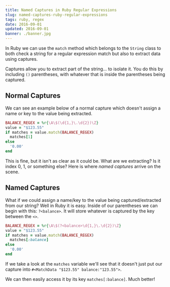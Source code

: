 ```yaml
---
title: Named Captures in Ruby Regular Expressions
slug: named-captures-ruby-regular-expressions
tags: ruby, regex
date: 2016-09-01
updated: 2016-09-01
banner: ./banner.jpg
---
```


In Ruby we can use the `match` method which belongs to the `String` class to both check a string for a regular expression match but also to extract data using captures.

Captures allow you to extract part of the string... to isolate it. You do this by including `()` parentheses, with whatever that is inside the parentheses being captured.

## Normal Captures

We can see an example below of a normal capture which doesn't assign a name or key to the value being extracted.

```ruby
BALANCE_REGEX = %r{\A\$(\d{1,}\.\d{2})\Z}
value = "$123.55"
if matches = value.match(BALANCE_REGEX)
  matches[1]
else
  '0.00'
end
```

This is fine, but it isn't as clear as it could be. What are we extracting? Is it index 0, 1, or something else? Here is where _named captures_ arrive on the scene.

## Named Captures

What if we could assign a name/key to the value being captured/extracted from our string? Well in Ruby it is easy. Inside of our parentheses we can begin with this: `?<balance>`. It will store whatever is captured by the key between the `<>`.

```ruby
BALANCE_REGEX = %r{\A\$(?<balance>\d{1,}\.\d{2})\Z}
value = "$123.55"
if matches = value.match(BALANCE_REGEX)
  matches[:balance]
else
  '0.00'
end
```

If we take a look at the `matches` variable we'll see that it doesn't just put our capture into `#<MatchData "$123.55" balance:"123.55">`.

We can then easily access it by its key `matches[:balance]`. Much better!
